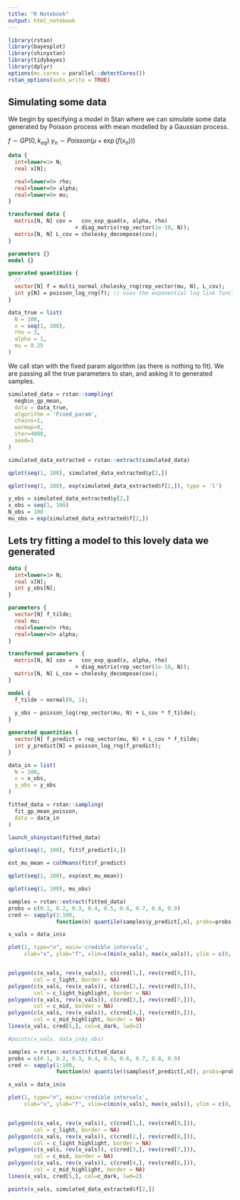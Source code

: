 ```yaml
---
title: "R Notebook"
output: html_notebook
---
```


```r
library(rstan)
library(bayesplot)
library(shinystan)
library(tidybayes)
library(dplyr)
options(mc.cores = parallel::detectCores())
rstan_options(auto_write = TRUE)
```

## Simulating some data

We begin by specifying a model in Stan where we can simulate some data generated by Poisson process with mean modelled by a Gaussian process.

$f \sim GP(0, k_{eq})$
$y_n \sim Poisson(\mu + \exp(f(x_n)))$

```stan
data {
  int<lower=1> N;
  real x[N];

  real<lower=0> rho;
  real<lower=0> alpha;
  real<lower=0> mu;
}

transformed data {
  matrix[N, N] cov =   cov_exp_quad(x, alpha, rho)
                     + diag_matrix(rep_vector(1e-10, N));
  matrix[N, N] L_cov = cholesky_decompose(cov);
}

parameters {}
model {}

generated quantities {
  // 
  vector[N] f = multi_normal_cholesky_rng(rep_vector(mu, N), L_cov);
  int y[N] = poisson_log_rng(f); // uses the exponential log link function
}
```


```r
data_true = list(
  N = 100,
  x = seq(1, 100),
  rho = 3,
  alpha = 1,
  mu = 0.25
)
```

We call stan with the fixed param algorithm (as there is nothing to fit). We are passing all the true parameters to stan, and asking it to generated samples.

```r
simulated_data = rstan::sampling(
  negbin_gp_mean, 
  data = data_true, 
  algorithm = 'Fixed_param',
  chains=1,
  warmup=0,
  iter=4000,
  seed=1
)
```


```r
simulated_data_extracted = rstan::extract(simulated_data)
```


```r
qplot(seq(1, 100), simulated_data_extracted$y[2,])
```

```r
qplot(seq(1, 100), exp(simulated_data_extracted$f[2,]), type = 'l')
```

```r
y_obs = simulated_data_extracted$y[2,]
x_obs = seq(1, 100)
N_obs = 100
mu_obs = exp(simulated_data_extracted$f[2,])
```

## Lets try fitting a model to this lovely data we generated

```stan
data {
  int<lower=1> N;
  real x[N];
  int y_obs[N];
}

parameters {
  vector[N] f_tilde;
  real mu;
  real<lower=0> rho;
  real<lower=0> alpha;
}

transformed parameters {
  matrix[N, N] cov =   cov_exp_quad(x, alpha, rho)
                     + diag_matrix(rep_vector(1e-10, N));
  matrix[N, N] L_cov = cholesky_decompose(cov);
}

model {
  f_tilde ~ normal(0, 1);
  
  y_obs ~ poisson_log(rep_vector(mu, N) + L_cov * f_tilde);
}

generated quantities {
  vector[N] f_predict = rep_vector(mu, N) + L_cov * f_tilde;
  int y_predict[N] = poisson_log_rng(f_predict);
}
```

```r
data_in = list(
  N = 100,
  x = x_obs,
  y_obs = y_obs
)
```


```r
fitted_data = rstan::sampling(
  fit_gp_mean_poisson, 
  data = data_in
)
```

```r
launch_shinystan(fitted_data)
```


```r
qplot(seq(1, 100), fit$f_predict[4,])
```


```r
est_mu_mean = colMeans(fit$f_predict)
```

```r
qplot(seq(1, 100), exp(est_mu_mean))
```


```r
qplot(seq(1, 100), mu_obs)
```



```r
samples = rstan::extract(fitted_data)
probs = c(0.1, 0.2, 0.3, 0.4, 0.5, 0.6, 0.7, 0.8, 0.9)
cred <- sapply(1:100,
               function(n) quantile(samples$y_predict[,n], probs=probs))
```

```r
x_vals = data_in$x

plot(1, type="n", main='credible intervals',
     xlab="x", ylab="f", xlim=c(min(x_vals), max(x_vals)), ylim = c(0, 4))


polygon(c(x_vals, rev(x_vals)), c(cred[1,], rev(cred[9,])),
        col = c_light, border = NA)
polygon(c(x_vals, rev(x_vals)), c(cred[2,], rev(cred[8,])),
        col = c_light_highlight, border = NA)
polygon(c(x_vals, rev(x_vals)), c(cred[3,], rev(cred[7,])),
        col = c_mid, border = NA)
polygon(c(x_vals, rev(x_vals)), c(cred[4,], rev(cred[6,])),
        col = c_mid_highlight, border = NA)
lines(x_vals, cred[5,], col=c_dark, lwd=2)

#points(x_vals, data_in$y_obs)
```

```r
samples = rstan::extract(fitted_data)
probs = c(0.1, 0.2, 0.3, 0.4, 0.5, 0.6, 0.7, 0.8, 0.9)
cred <- sapply(1:100,
               function(n) quantile((samples$f_predict[,n]), probs=probs))
```

```r
x_vals = data_in$x

plot(1, type="n", main='credible intervals',
     xlab="x", ylab="f", xlim=c(min(x_vals), max(x_vals)), ylim = c(0, 3))


polygon(c(x_vals, rev(x_vals)), c(cred[1,], rev(cred[9,])),
        col = c_light, border = NA)
polygon(c(x_vals, rev(x_vals)), c(cred[2,], rev(cred[8,])),
        col = c_light_highlight, border = NA)
polygon(c(x_vals, rev(x_vals)), c(cred[3,], rev(cred[7,])),
        col = c_mid, border = NA)
polygon(c(x_vals, rev(x_vals)), c(cred[4,], rev(cred[6,])),
        col = c_mid_highlight, border = NA)
lines(x_vals, cred[5,], col=c_dark, lwd=2)

points(x_vals, simulated_data_extracted$f[2,])
```





